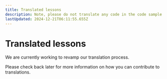 ```yaml
---
title: Translated lessons
description: Note, please do not translate any code in the code sample files; the only things to translate are README, assignments, and quizzes. Thanks!
lastUpdated: 2024-12-21T06:11:55.655Z
---
```


# Translated lessons

We are currently working to revamp our translation process. 

Please check back later for more information on how you can contribute to translations.

<!-- # Contribute by translating lessons

We welcome translations for the lessons in this curriculum!

## Guidelines

There are [**translations**](https://github.com/microsoft/Web-Dev-For-Beginners/tree/main/1-getting-started-lessons/1-intro-to-programming-languages/translations) folders which contain the translated markdown files.

> Note, please do not translate any code in the code sample files; the only things to translate are README, assignments, and quizzes. Thanks!

Translated files should follow this naming convention:

**README._[language]_.md**

where _[language]_ is a two letter language abbreviation following the ISO 639-1 standard (e.g. `README.es.md` for Spanish and `README.nl.md` for Dutch).

**assignment._[language]_.md**

Similar to Readme's, please translate the assignments as well.

**Quizzes**

1. Add your translation to the quiz-app by adding a file [here](https://github.com/microsoft/Web-Dev-For-Beginners/tree/main/quiz-app/src/assets/translations), with the proper naming convention (en.json, fr.json). **Please don't localize the words 'true' or 'false' however. thanks!**

2. Edit the quiz-app's [translations index.js file](https://github.com/microsoft/Web-Dev-For-Beginners/blob/main/quiz-app/src/assets/translations/index.js) to add your language.

3. Finally, edit ALL the quiz links in your translated README.md files to point directly to your translated quiz: https://ashy-river-0debb7803.1.azurestaticapps.net/quiz/1 becomes https://ashy-river-0debb7803.1.azurestaticapps.net/quiz/1?loc=id

**THANK YOU**

We truly appreciate your efforts! -->

